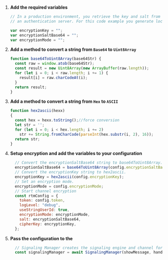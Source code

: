 <PlatformWrapper platform="web">
        
1.  **Add the required variables**

    ``` javascript
    // In a production environment, you retrieve the key and salt from
    // an authentication server. For this code example you generate locally.

    var encryptionKey = "";
    var encryptionSaltBase64 = "";
    var encryptionMode = "";
    ```

2.  **Add a method to convert a string from `Base64` to `Uint8Array`**

    ``` javascript
    function base64ToUint8Array(base64Str) {
      const raw = window.atob(base64Str);
      const result = new Uint8Array(new ArrayBuffer(raw.length));
      for (let i = 0; i < raw.length; i += 1) {
        result[i] = raw.charCodeAt(i);
      }
      return result;
    }
    ```

3.  **Add a method to convert a string from `Hex` to `ASCII`**

    ``` javascript
    function hex2ascii(hexx)
    {
      const hex = hexx.toString();//force conversion
      let str = '';
      for (let i = 0; i < hex.length; i += 2)
        str += String.fromCharCode(parseInt(hex.substr(i, 2), 16));
      return str;
    }
    ```

4.  **Setup encryption and add the variables to your configuration**

    ``` javascript
      // Convert the encryptionSaltBase64 string to base64ToUint8Array.
      encryptionSaltBase64 = base64ToUint8Array(config.encryptionSaltBase64);
      // Convert the encryptionKey string to hex2ascii.
      encryptionKey = hex2ascii(config.encryptionKey);
      // Set an encryption mode.
      encryptionMode = config.encryptionMode;
      // Start channel encryption
      const rtmConfig = {
        token: config.token,
        logLevel: "debug",
        useStringUserId: true,
        encryptionMode: encryptionMode,
        salt: encryptionSaltBase64,
        cipherKey: encryptionKey,
      };
    ```

1.  **Pass the configuration to the <Vg k="MESS_ENGINE" />**

    ``` javascript
      // Signaling Manager creates the signaling engine and channel for you
      const signalingManager = await SignalingManager(showMessage, handleSignalingEvents, rtmConfig);
    ```

</PlatformWrapper>
